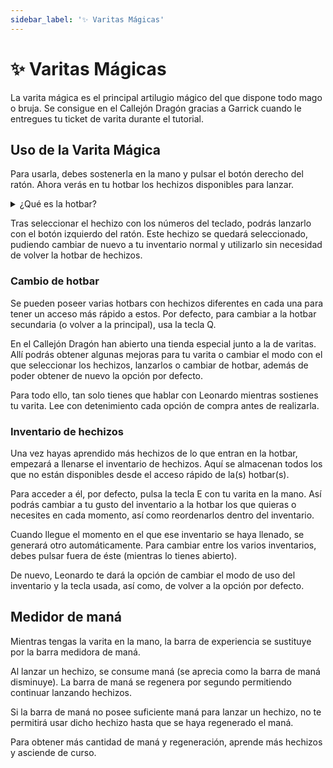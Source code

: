 ```yaml
---
sidebar_label: '✨ Varitas Mágicas'
---
```


# ✨ Varitas Mágicas

La varita mágica es el principal artilugio mágico del que dispone todo mago o bruja. Se consigue en el Callejón Dragón gracias a Garrick cuando le entregues tu ticket de varita durante el tutorial.

## Uso de la Varita Mágica

Para usarla, debes sostenerla en la mano y pulsar el botón derecho del ratón. Ahora verás en tu hotbar los hechizos disponibles para lanzar.

<details className="transparent">
  <summary>
    ¿Qué es la hotbar?
  </summary>
  La hotbar es la barra inferior de tu inventario correspondiente a los huecos del 1 al 9.

</details>

Tras seleccionar el hechizo con los números del teclado, podrás lanzarlo con el botón izquierdo del ratón. Este hechizo se quedará seleccionado, pudiendo cambiar de nuevo a tu inventario normal y utilizarlo sin necesidad de volver la hotbar de hechizos.

### Cambio de hotbar

Se pueden poseer varias hotbars con hechizos diferentes en cada una para tener un acceso más rápido a estos. Por defecto, para cambiar a la hotbar secundaria (o volver a la principal), usa la tecla Q.

En el Callejón Dragón han abierto una tienda especial junto a la de varitas. Allí podrás obtener algunas mejoras para tu varita o cambiar el modo con el que seleccionar los hechizos, lanzarlos o cambiar de hotbar, además de poder obtener de nuevo la opción por defecto.

Para todo ello, tan solo tienes que hablar con Leonardo mientras sostienes tu varita. Lee con detenimiento cada opción de compra antes de realizarla.

### Inventario de hechizos

Una vez hayas aprendido más hechizos de lo que entran en la hotbar, empezará a llenarse el inventario de hechizos. Aquí se almacenan todos los que no están disponibles desde el acceso rápido de la(s) hotbar(s).

Para acceder a él, por defecto, pulsa la tecla E con tu varita en la mano. Así podrás cambiar a tu gusto del inventario a la hotbar los que quieras o necesites en cada momento, así como reordenarlos dentro del inventario.

Cuando llegue el momento en el que ese inventario se haya llenado, se generará otro automáticamente. Para cambiar entre los varios inventarios, debes pulsar fuera de éste (mientras lo tienes abierto).

De nuevo, Leonardo te dará la opción de cambiar el modo de uso del inventario y la tecla usada, así como, de volver a la opción por defecto.

## Medidor de maná

Mientras tengas la varita en la mano, la barra de experiencia se sustituye por la barra medidora de maná.

Al lanzar un hechizo, se consume maná (se aprecia como la barra de maná disminuye). La barra de maná se regenera por segundo permitiendo continuar lanzando hechizos.

Si la barra de maná no posee suficiente maná para lanzar un hechizo, no te permitirá usar dicho hechizo hasta que se haya regenerado el maná. 

Para obtener más cantidad de maná y regeneración, aprende más hechizos y asciende de curso.
